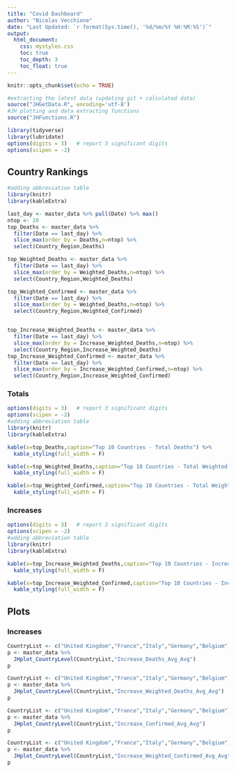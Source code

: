```yaml
---
title: "Covid Dashboard"
author: "Nicolas Vecchione"
date: "Last Updated: `r format(Sys.time(), '%d/%m/%Y %H:%M:%S')`"
output: 
  html_document:
    css: mystyles.css
    toc: true
    toc_depth: 3
    toc_float: true
---
```


```r
knitr::opts_chunk$set(echo = TRUE)
```

```r
#extracting the latest data (updating git + calculated data)
source("JHGetData.R", encoding='utf-8')
#JH plotting and data extracting functions
source("JHFunctions.R")

library(tidyverse)
library(lubridate)
options(digits = 3)   # report 3 significant digits
options(scipen = -2)
```

## Country Rankings

```r
#adding abbreviation table
library(knitr)
library(kableExtra)

last_day <- master_data %>% pull(Date) %>% max()
ntop <- 20
top_Deaths <- master_data %>%
  filter(Date == last_day) %>%
  slice_max(order_by = Deaths,n=ntop) %>% 
  select(Country_Region,Deaths)

top_Weighted_Deaths <- master_data %>%
  filter(Date == last_day) %>%
  slice_max(order_by = Weighted_Deaths,n=ntop) %>% 
  select(Country_Region,Weighted_Deaths)

top_Weighted_Confirmed <- master_data %>%
  filter(Date == last_day) %>%
  slice_max(order_by = Weighted_Deaths,n=ntop) %>% 
  select(Country_Region,Weighted_Confirmed)


top_Increase_Weighted_Deaths <- master_data %>%
  filter(Date == last_day) %>%
  slice_max(order_by = Increase_Weighted_Deaths,n=ntop) %>%
  select(Country_Region,Increase_Weighted_Deaths)
top_Increase_Weighted_Confirmed <- master_data %>%
  filter(Date == last_day) %>%
  slice_max(order_by = Increase_Weighted_Confirmed,n=ntop) %>%
  select(Country_Region,Increase_Weighted_Confirmed)
```

### Totals

```r
options(digits = 3)   # report 3 significant digits
options(scipen = -2)
#adding abbreviation table
library(knitr)
library(kableExtra)

kable(x=top_Deaths,caption="Top 10 Countries - Total Deaths") %>%
  kable_styling(full_width = F) 

kable(x=top_Weighted_Deaths,caption="Top 10 Countries - Total Weighted Deaths") %>%
  kable_styling(full_width = F) 

kable(x=top_Weighted_Confirmed,caption="Top 10 Countries - Total Weighted Confirmed",format = "html") %>%
  kable_styling(full_width = F) 

```

### Increases

```r
options(digits = 3)   # report 3 significant digits
options(scipen = -2)
#adding abbreviation table
library(knitr)
library(kableExtra)

kable(x=top_Increase_Weighted_Deaths,caption="Top 10 Countries - Increase Weighted Deaths") %>%
  kable_styling(full_width = F) 

kable(x=top_Increase_Weighted_Confirmed,caption="Top 10 Countries - Increase Weighted Confirmed") %>%
  kable_styling(full_width = F) 

```

## Plots

### Increases

```r
CountryList <- c("United Kingdom","France","Italy","Germany","Belgium")
p <- master_data %>%
  JHplot_CountryLevel(CountryList,"Increase_Deaths_Avg_Avg")
p
```


```r
CountryList <- c("United Kingdom","France","Italy","Germany","Belgium")
p <- master_data %>%
  JHplot_CountryLevel(CountryList,"Increase_Weighted_Deaths_Avg_Avg")
p
```
```r
CountryList <- c("United Kingdom","France","Italy","Germany","Belgium")
p <- master_data %>%
  JHplot_CountryLevel(CountryList,"Increase_Confirmed_Avg_Avg")
p
```


```r
CountryList <- c("United Kingdom","France","Italy","Germany","Belgium")
p <- master_data %>%
  JHplot_CountryLevel(CountryList,"Increase_Weighted_Confirmed_Avg_Avg")
p
```
